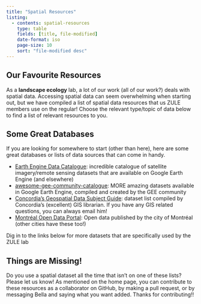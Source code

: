 ```yaml
---
title: "Spatial Resources"
listing: 
  - contents: spatial-resources
    type: table
    fields: [title, file-modified]
    date-format: iso
    page-size: 10
    sort: "file-modified desc"
---
```


## Our Favourite Resources

As a **landscape ecology** lab, a lot of our work (all of our work?) deals with spatial data. Accessing spatial data can seem overwhelming when starting out, but we have compiled a list of spatial data resources that us ZULE members use on the regular! Choose the relevant type/topic of data below to find a list of relevant resources to you.  


## Some Great Databases

If you are looking for somewhere to start (other than here), here are some great databases or lists of data sources that can come in handy.  

-   [Earth Engine Data Catalogue](https://developers.google.com/earth-engine/datasets): incredible catalogue of satellite imagery/remote sensing datasets that are available on Google Earth Engine (and elsewhere)
-   [awesome-gee-community-catalogue](https://gee-community-catalog.org/): MORE amazing datasets available in Google Earth Engine, compiled and created by the GEE community
-   [Concordia's Geospatial Data Subject Guide](https://www.concordia.ca/library/guides/geospatial-data.html): dataset list compiled by Concordia's (excellent) GIS librarian. If you have any GIS related questions, you can always email him! 
-   [Montréal Open Data Portal](https://donnees.montreal.ca/): Open data published by the city of Montréal (other cities have these too!)


Dig in to the links below for more datasets that are specifically used by the ZULE lab


## Things are Missing! 

Do you use a spatial dataset all the time that isn't on one of these lists? Please let us know! As mentioned on the home page, you can contribute to these resources as a collaborator on GitHub, by making a pull request, or by messaging Bella and saying what you want added. Thanks for contributing!! 
